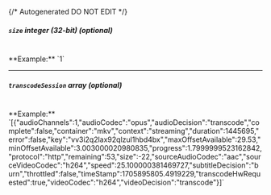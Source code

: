 {/* Autogenerated DO NOT EDIT  */}
##### `size` _integer (32-bit) (optional)_
<br/>
**Example:** `1`

---
##### `transcodeSession` _array (optional)_
<br/>
**Example:** `[{"audioChannels":1,"audioCodec":"opus","audioDecision":"transcode","complete":false,"container":"mkv","context":"streaming","duration":1445695,"error":false,"key":"vv3i2q2lax92qlzul1hbd4bx","maxOffsetAvailable":29.53,"minOffsetAvailable":3.003000020980835,"progress":1.7999999523162842,"protocol":"http","remaining":53,"size":-22,"sourceAudioCodec":"aac","sourceVideoCodec":"h264","speed":25.100000381469727,"subtitleDecision":"burn","throttled":false,"timeStamp":1705895805.4919229,"transcodeHwRequested":true,"videoCodec":"h264","videoDecision":"transcode"}]`


